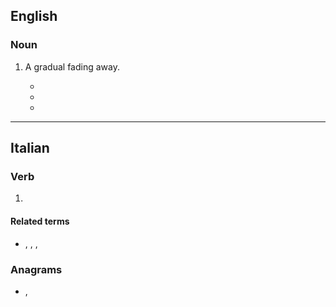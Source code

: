 ==English==

===Noun===
{{en-noun|?}}

# {{lb|en|music}} A gradual fading away.
#* {{quote-book|en|year=1958 |title=The Old Blood |author=Edgar Mittelhölzer |page=495 |ISBN= |passage=Then towards the end you hear them both interlaced, and both are being resolved in a '''perdendosi'''.}}
#* {{quote-book|en|year=1959 |title=University of California Publications in East Asiatic Philology|author=|page= |ISBN= |passage=For the AnC period, Karlgren (Études, pp. 38-39) describes the Four tones p'ing ('even '''perdendosi''''), shang ('rising '''perdendosi''''), ch'u ('probably falling '''perdendosi''''), ju (ex abrupto), but then ...}}
#* {{quote-book|en|year=1999 |title=The Organ Works of Marcel Dupré |author=Graham Steed |page=79 |ISBN= 1576470075|passage=The final nine bars must be played in strict time: the '''perdendosi''' effect relies on the lessening of rhythmic activity rather than a slackening of tempo.}}

----

==Italian==

===Verb===
{{head|it|gerund}}

# {{gerund of|it|perdersi}}

====Related terms====
* {{l|it|perdendomi}}, {{l|it|perdendoti}}, {{l|it|perdendoci}}, {{l|it|perdendovi}}

===Anagrams===
* {{l|it|dispenderò}}, {{l|it|rispedendo}}